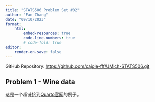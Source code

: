 ```yaml
---
title: "STATS506 Problem Set #02"
author: "Fan Zhang"
date: "09/10/2023"
format:
    html:
        embed-resources: true 
        code-line-numbers: true
        # code-fold: true
editor: 
    render-on-save: false 
---
```


GitHub Repository: [https://github.com/cajole-fff/UMich-STATS506.git](https://github.com/cajole-fff/UMich-STATS506.git)

## Problem 1 - Wine data


这是一个超链接到[Quarto官网](https://quarto.org/)的例子。